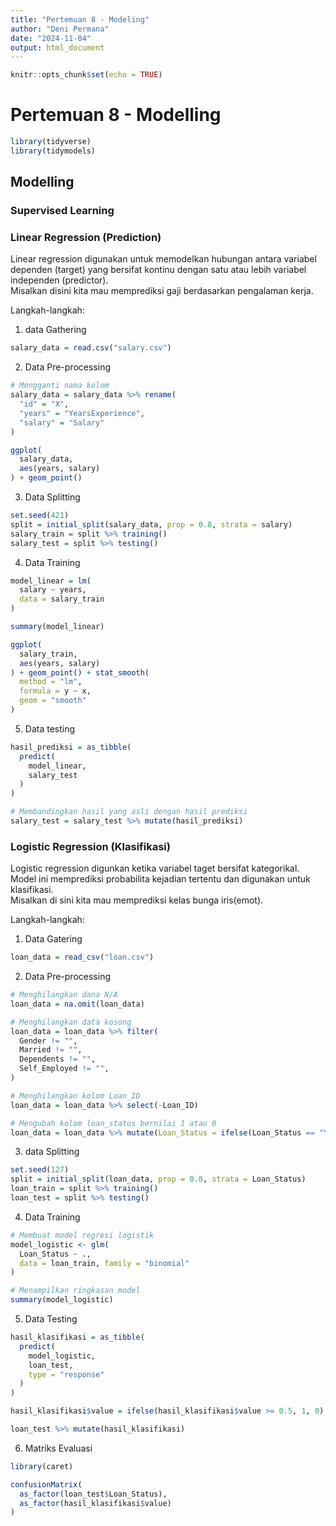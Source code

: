 ```yaml
---
title: "Pertemuan 8 - Modeling"
author: "Deni Permana"
date: "2024-11-04"
output: html_document
---
```


```r
knitr::opts_chunk$set(echo = TRUE)
```

# Pertemuan 8 - Modelling

```r
library(tidyverse)
library(tidymodels)
```

## Modelling

### Supervised Learning

### Linear Regression (Prediction)

Linear regression digunakan untuk memodelkan hubungan antara variabel dependen (target) yang bersifat kontinu dengan satu atau lebih variabel independen (predictor). \
Misalkan disini kita mau memprediksi gaji berdasarkan pengalaman kerja.

Langkah-langkah:

1. data Gathering

```r
salary_data = read.csv("salary.csv")
```

2. Data Pre-processing

```r
# Mengganti nama kolom
salary_data = salary_data %>% rename(
  "id" = "X",
  "years" = "YearsExperience",
  "salary" = "Salary"
)
```

```r
ggplot(
  salary_data,
  aes(years, salary)
) + geom_point()
```

3. Data Splitting

```r
set.seed(421)
split = initial_split(salary_data, prop = 0.8, strata = salary)
salary_train = split %>% training()
salary_test = split %>% testing()
```

4. Data Training

```r
model_linear = lm(
  salary ~ years,
  data = salary_train
)

summary(model_linear)
```

```r
ggplot(
  salary_train,
  aes(years, salary)
) + geom_point() + stat_smooth(
  method = "lm",
  formula = y ~ x,
  geom = "smooth"
)
```

5. Data testing

```r
hasil_prediksi = as_tibble(
  predict(
    model_linear,
    salary_test
  )
)

# Membandingkan hasil yang asli dengan hasil prediksi
salary_test = salary_test %>% mutate(hasil_prediksi)
```


### Logistic Regression (Klasifikasi)

Logistic regression digunkan ketika variabel taget bersifat kategorikal. Model ini memprediksi probabilita kejadian tertentu dan digunakan untuk klasifikasi. \
Misalkan di sini kita mau memprediksi kelas bunga iris(emot).

Langkah-langkah:

1. Data Gatering

```r
loan_data = read_csv("loan.csv")
```

2. Data Pre-processing

```r
# Menghilangkan dana N/A
loan_data = na.omit(loan_data)

# Menghilangkan data kosong
loan_data = loan_data %>% filter(
  Gender != "",
  Married != "",
  Dependents != "",
  Self_Employed != "",
)

# Menghilangkan kolom Loan_ID
loan_data = loan_data %>% select(-Loan_ID)

# Mengubah kolom loan_status bernilai 1 atau 0
loan_data = loan_data %>% mutate(Loan_Status = ifelse(Loan_Status == "Y", 1,0))
```

3. data Splitting

```r
set.seed(127)
split = initial_split(loan_data, prop = 0.8, strata = Loan_Status)
loan_train = split %>% training()
loan_test = split %>% testing()
```

4. Data Training

```r
# Membuat model regresi logistik
model_logistic <- glm(
  Loan_Status ~ .,
  data = loan_train, family = "binomial"
)

# Menampilkan ringkasan model
summary(model_logistic)
```

5. Data Testing

```r
hasil_klasifikasi = as_tibble(
  predict(
    model_logistic,
    loan_test,
    type = "response"
  )
)

hasil_klasifikasi$value = ifelse(hasil_klasifikasi$value >= 0.5, 1, 0) 
```

```r
loan_test %>% mutate(hasil_klasifikasi)
```

6. Matriks Evaluasi

```r
library(caret)
```

```r
confusionMatrix(
  as_factor(loan_test$Loan_Status),
  as_factor(hasil_klasifikasi$value)
)
```